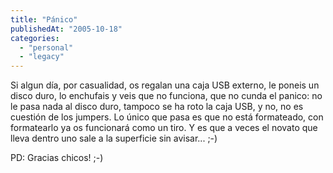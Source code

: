 ```yaml
---
title: "Pánico"
publishedAt: "2005-10-18"
categories: 
  - "personal"
  - "legacy"
---
```


Si algun día, por casualidad, os regalan una caja USB externo, le poneis un disco duro, lo enchufais y veis que no funciona, que no cunda el panico: no le pasa nada al disco duro, tampoco se ha roto la caja USB, y no, no es cuestión de los jumpers. Lo único que pasa es que no está formateado, con formatearlo ya os funcionará como un tiro. Y es que a veces el novato que lleva dentro uno sale a la superficie sin avisar... ;-)

PD: Gracias chicos! ;-)
